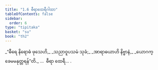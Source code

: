 ```yaml
---
title: "1.6 ဓီရာထေရီဂါထာ"
tableOfContents: false
sidebar:
  order: 6
type: "tipitaka"
basket: "su"
book: "th2"
---
```



<DynamicBreadcrumb />

<Division number="6" book="th2" e="ch" v="19" p="378">

<Paragraph number="12" type="verses" book="th2">
_“ဓီရေ နိရောဓံ ဖုသေဟိ,_  
_သညာဝူပသမံ သုခံ;_  
_အာရာဓယာဟိ နိဗ္ဗာနံ,_  
_ယောဂက္ခေမမနုတ္တရန်”တိ._  


</Paragraph>
</Division>

<Paragraph number="13" type="center" book="th2">
…  ဓီရာ ထေရီ… .
</Paragraph>